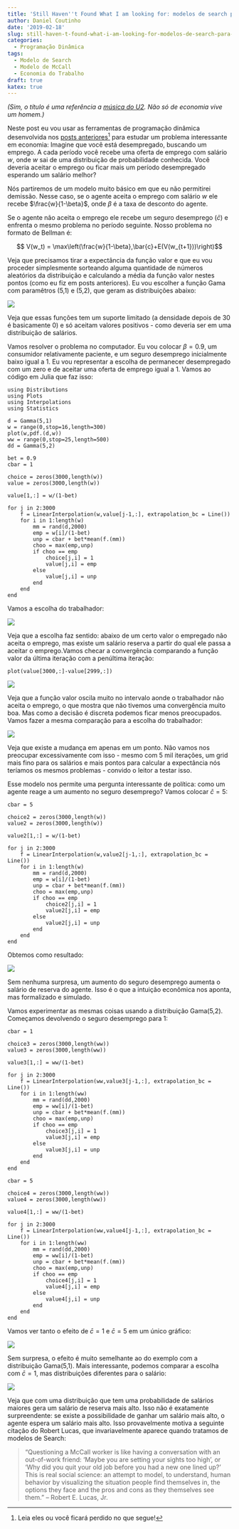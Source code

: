 ```yaml
---
title: 'Still Haven''t Found What I am looking for: modelos de search para emprego'
author: Daniel Coutinho
date: '2019-02-18'
slug: still-haven-t-found-what-i-am-looking-for-modelos-de-search-para-emprego
categories:
  - Programação Dinâmica
tags:
  - Modelo de Search
  - Modelo de McCall
  - Economia do Trabalho
draft: true
katex: true
---
```


_(Sim, o título é uma referência a [música do U2](https://open.spotify.com/track/7gozgbG5EBTukCFWToTRA5?si=plTR7i5sQeir30avzMArgQ). Não só de economia vive um homem.)_

Neste post eu vou usar as ferramentas de programação dinâmica desenvolvida nos [posts anteriores](https://azul.netlify.com/2018/09/08/programacao-dinamica-i/)^[Leia eles ou você ficará perdido no que segue!] para estudar um problema interessante em economia:  Imagine que você está desempregado, buscando um emprego. A cada período você recebe uma oferta de emprego com salário $w$, onde $w$ sai de uma distribuição de probabilidade conhecida. Você deveria aceitar o emprego ou ficar mais um período desempregado esperando um salário melhor?

Nós partiremos de um modelo muito básico em que eu não permitirei demissão. Nesse caso, se o agente aceita o emprego com salário $w$ ele recebe $\frac{w}{1-\beta}$, onde $\beta$ é a taxa de desconto do agente.

Se o agente não aceita o emprego ele recebe um seguro desemprego ($\bar{c}$) e enfrenta o mesmo problema no período seguinte. Nosso problema no formato de Bellman é:

$$ V(w_t) = \max\left(\frac{w}{1-\beta},\bar{c}+E(V(w_{t+1}))\right)$$

Veja que precisamos tirar a expectância da função valor e que eu vou proceder simplesmente sorteando alguma quantidade de números aleatórios da distribuição e calculando a média da função valor nestes pontos (como eu fiz em posts anteriores). Eu vou escolher a função Gama com paramêtros (5,1) e (5,2), que geram as distribuições abaixo:

![](/post/search/densidade.png)

Veja que essas funções tem um suporte limitado (a densidade depois de 30 é basicamente 0) e só aceitam valores positivos - como deveria ser em uma distribuição de salários. 

Vamos resolver o problema no computador. Eu vou colocar $\beta = 0.9$, um consumidor relativamente paciente, e um seguro desemprego inicialmente baixo igual a 1. Eu vou representar a escolha de permanecer desempregado com um zero e de aceitar uma oferta de emprego igual a 1. Vamos ao código em Julia que faz isso:

```
using Distributions
using Plots
using Interpolations
using Statistics

d = Gamma(5,1)
w = range(0,stop=16,length=300)
plot(w,pdf.(d,w))
ww = range(0,stop=25,length=500)
dd = Gamma(5,2)

bet = 0.9
cbar = 1

choice = zeros(3000,length(w))
value = zeros(3000,length(w))

value[1,:] = w/(1-bet)

for j in 2:3000
    f = LinearInterpolation(w,value[j-1,:], extrapolation_bc = Line())
    for i in 1:length(w)
        mm = rand(d,2000)
        emp = w[i]/(1-bet)
        unp = cbar + bet*mean(f.(mm))
        choo = max(emp,unp)
        if choo == emp
            choice[j,i] = 1
            value[j,i] = emp
        else
            value[j,i] = unp
        end
    end
end

```

Vamos a escolha do trabalhador:

![](/post/search/escolha1.png)


Veja que a escolha faz sentido: abaixo de um certo valor o empregado não aceita o emprego, mas existe um salário reserva a partir do qual ele passa a aceitar o emprego.Vamos checar a convergência comparando a função valor da última iteração com a penúltima iteração:

```
plot(value[3000,:]-value[2999,:])
```
![](/post/search/conv_value1.png)

Veja que a função valor oscila muito no intervalo aonde o trabalhador não aceita o emprego, o que mostra que não tivemos uma convergência muito boa. Mas como a decisão é discreta podemos ficar menos preocupados. Vamos fazer a mesma comparação para a escolha do trabalhador:

![](/post/search/conv_pol1.png)


Veja que existe a mudança em apenas em um ponto. Não vamos nos preocupar excessivamente com isso - mesmo com 5 mil iterações, um grid mais fino para os salários e mais pontos para calcular a expectância nós teríamos os mesmos problemas - convido o leitor a testar isso.

Esse modelo nos permite uma pergunta interessante de política: como um agente reage a um aumento no seguro desemprego? Vamos colocar $\bar{c}=5$: 

```
cbar = 5

choice2 = zeros(3000,length(w))
value2 = zeros(3000,length(w))

value2[1,:] = w/(1-bet)

for j in 2:3000
    f = LinearInterpolation(w,value2[j-1,:], extrapolation_bc = Line())
    for i in 1:length(w)
        mm = rand(d,2000)
        emp = w[i]/(1-bet)
        unp = cbar + bet*mean(f.(mm))
        choo = max(emp,unp)
        if choo == emp
            choice2[j,i] = 1
            value2[j,i] = emp
        else
            value2[j,i] = unp
        end
    end
end
```

Obtemos como resultado:

![](/post/search/escolha2.png)

Sem nenhuma surpresa, um aumento do seguro desemprego aumenta o salário de reserva do agente. Isso é o que a intuição econômica nos aponta, mas formalizado e simulado. 

Vamos experimentar as mesmas coisas usando a distribuição Gama(5,2). Começamos devolvendo o seguro desemprego para 1:

```
cbar = 1

choice3 = zeros(3000,length(ww))
value3 = zeros(3000,length(ww))

value3[1,:] = ww/(1-bet)

for j in 2:3000
    f = LinearInterpolation(ww,value3[j-1,:], extrapolation_bc = Line())
    for i in 1:length(ww)
        mm = rand(dd,2000)
        emp = ww[i]/(1-bet)
        unp = cbar + bet*mean(f.(mm))
        choo = max(emp,unp)
        if choo == emp
            choice3[j,i] = 1
            value3[j,i] = emp
        else
            value3[j,i] = unp
        end
    end
end

cbar = 5

choice4 = zeros(3000,length(ww))
value4 = zeros(3000,length(ww))

value4[1,:] = ww/(1-bet)

for j in 2:3000
    f = LinearInterpolation(ww,value4[j-1,:], extrapolation_bc = Line())
    for i in 1:length(ww)
        mm = rand(dd,2000)
        emp = ww[i]/(1-bet)
        unp = cbar + bet*mean(f.(mm))
        choo = max(emp,unp)
        if choo == emp
            choice4[j,i] = 1
            value4[j,i] = emp
        else
            value4[j,i] = unp
        end
    end
end
```
Vamos ver tanto o efeito de $\bar{c} = 1$ e $\bar{c} = 5$ em um único gráfico:

![](/post/search/escolha3.png)

Sem surpresa, o efeito é muito semelhante ao do exemplo com a distribuição Gama(5,1). Mais interessante, podemos comparar a escolha com $\bar{c} = 1$, mas distribuições diferentes para o salário:

![](/post/search/escolha4.png)

Veja que com uma distribuição que tem uma probabilidade de salários maiores gera um salário de reserva mais alto. Isso não é exatamente surpreendente: se existe a possibilidade de ganhar um salário mais alto, o agente espera um salário mais alto. Isso provavelmente motiva a seguinte citação do Robert Lucas, que invariavelmente aparece quando tratamos de modelos de Search:

>“Questioning a McCall worker is like having a conversation with an out-of-work friend: ‘Maybe you are setting your sights too high’, or ‘Why did you quit your old job before you had a new one lined up?’ This is real social science: an attempt to model, to understand, human behavior by visualizing the situation people find themselves in, the options they face and the pros and cons as they themselves see them.”
– Robert E. Lucas, Jr.

